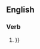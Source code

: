 ==English==

===Verb===
{{en-verb}}

# {{{1|{{substub}}}}}
#:''{{{2|<They interdine with Parwars.>}}}''